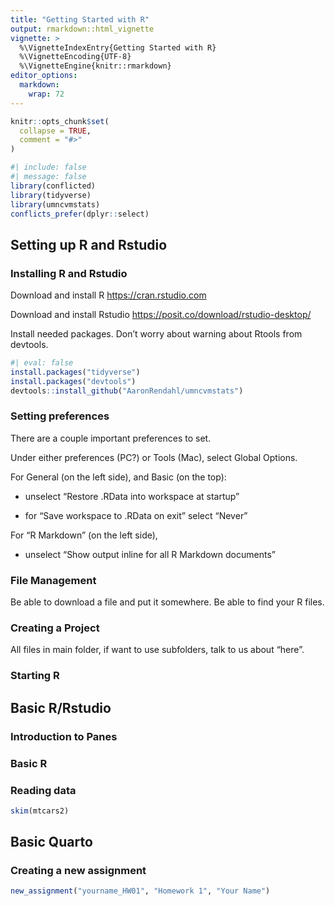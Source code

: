 ```yaml
---
title: "Getting Started with R"
output: rmarkdown::html_vignette
vignette: >
  %\VignetteIndexEntry{Getting Started with R}
  %\VignetteEncoding{UTF-8}
  %\VignetteEngine{knitr::rmarkdown}
editor_options: 
  markdown: 
    wrap: 72
---
```


```r
knitr::opts_chunk$set(
  collapse = TRUE,
  comment = "#>"
)
```

```r
#| include: false
#| message: false
library(conflicted)
library(tidyverse)
library(umncvmstats)
conflicts_prefer(dplyr::select)
```

## Setting up R and Rstudio

### Installing R and Rstudio

Download and install R <https://cran.rstudio.com>

Download and install Rstudio
<https://posit.co/download/rstudio-desktop/>

Install needed packages. Don't worry about warning about Rtools from
devtools.

```r
#| eval: false
install.packages("tidyverse")
install.packages("devtools")
devtools::install_github("AaronRendahl/umncvmstats")
```

### Setting preferences

There are a couple important preferences to set.

Under either preferences (PC?) or Tools (Mac), select Global Options.

For General (on the left side), and Basic (on the top):

-   unselect “Restore .RData into workspace at startup”

-   for “Save workspace to .RData on exit” select “Never”

For "R Markdown" (on the left side),

-   unselect "Show output inline for all R Markdown documents"

### File Management

Be able to download a file and put it somewhere. Be able to find your R
files.

### Creating a Project

All files in main folder, if want to use subfolders, talk to us about
"here".

### Starting R

## Basic R/Rstudio

### Introduction to Panes

### Basic R

### Reading data

```r
skim(mtcars2)
```

## Basic Quarto

### Creating a new assignment

```r
new_assignment("yourname_HW01", "Homework 1", "Your Name")
```
